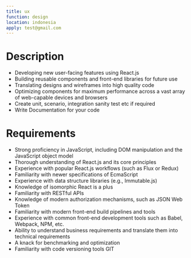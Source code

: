 ```yaml
---
title: ux
function: design
location: indonesia
apply: test@gmail.com
---
```


# Description

- Developing new user-facing features using React.js
- Building reusable components and front-end libraries for future use
- Translating designs and wireframes into high quality code
- Optimizing components for maximum performance across a vast array of web-capable devices and browsers
- Create unit, scenario, integration sanity test etc if required
- Write Documentation for your code

# Requirements

- Strong proficiency in JavaScript, including DOM manipulation and the JavaScript object model
- Thorough understanding of React.js and its core principles
- Experience with popular React.js workflows (such as Flux or Redux)
- Familiarity with newer specifications of EcmaScript
- Experience with data structure libraries (e.g., Immutable.js)
- Knowledge of isomorphic React is a plus
- Familiarity with RESTful APIs
- Knowledge of modern authorization mechanisms, such as JSON Web Token
- Familiarity with modern front-end build pipelines and tools
- Experience with common front-end development tools such as Babel, Webpack, NPM, etc.
- Ability to understand business requirements and translate them into technical requirements
- A knack for benchmarking and optimization
- Familiarity with code versioning tools GIT
